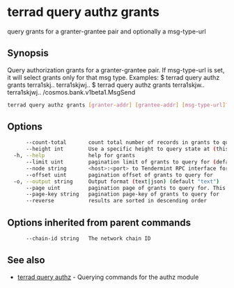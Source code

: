 # terrad query authz grants

query grants for a granter-grantee pair and optionally a msg-type-url

## Synopsis

Query authorization grants for a granter-grantee pair. If msg-type-url
is set, it will select grants only for that msg type.
Examples:
$ terrad query authz grants terra1skj.. terra1skjwj..
$ terrad query authz grants terra1skjw.. terra1skjwj.. /cosmos.bank.v1beta1.MsgSend

```sh Terrad
terrad query authz grants [granter-addr] [grantee-addr] [msg-type-url]? [flags]
```

## Options

```sh Terrad
      --count-total       count total number of records in grants to query for
      --height int        Use a specific height to query state at (this can error if the node is pruning state)
  -h, --help              help for grants
      --limit uint        pagination limit of grants to query for (default 100)
      --node string       <host>:<port> to Tendermint RPC interface for this chain (default "tcp://localhost:26657")
      --offset uint       pagination offset of grants to query for
  -o, --output string     Output format (text|json) (default "text")
      --page uint         pagination page of grants to query for. This sets offset to a multiple of limit (default 1)
      --page-key string   pagination page-key of grants to query for
      --reverse           results are sorted in descending order
```

## Options inherited from parent commands

```sh Terrad
      --chain-id string   The network chain ID
```

## See also

* [terrad query authz](terrad_query_authz.mdx)	 - Querying commands for the authz module


